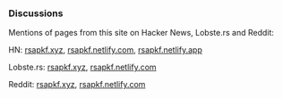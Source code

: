 <Head title="Discussions" />

### Discussions

Mentions of pages from this site on Hacker News, Lobste.rs and Reddit:

HN: [rsapkf.xyz](https://news.ycombinator.com/from?site=rsapkf.xyz), [rsapkf.netlify.com](https://news.ycombinator.com/from?site=rsapkf.netlify.com), [rsapkf.netlify.app](https://news.ycombinator.com/from?site=rsapkf.netlify.app)

Lobste.rs: [rsapkf.xyz](https://lobste.rs/domain/rsapkf.xyz), [rsapkf.netlify.com](https://lobste.rs/domain/rsapkf.netlify.com)

Reddit: [rsapkf.xyz](https://old.reddit.com/search?q=site:rsapkf.xyz), [rsapkf.netlify.com](https://old.reddit.com/search?q=site:rsapkf.netlify.com)
